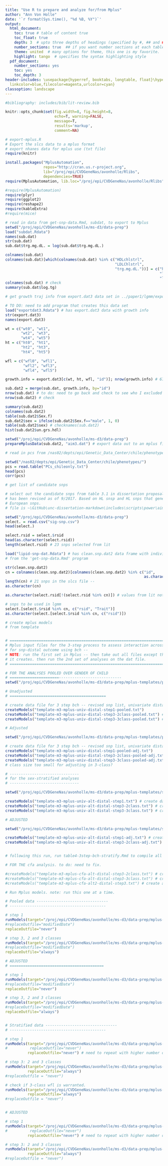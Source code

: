 ```yaml
---
title: "Use R to prepare and analyze for/from Mplus"
author: "Ann Von Holle"
date: '`r format(Sys.time(), "%d %B, %Y")`'
output:
  html_document:
    toc: true # table of content true
    toc_float: true
    depth: 3  # upto three depths of headings (specified by #, ## and ###)
    number_sections: true  ## if you want number sections at each table header
    theme: united  # many options for theme, this one is my favorite.
    highlight: tango  # specifies the syntax highlighting style
  pdf_document:
    number_sections: yes
    toc: yes
    toc_depth: 3
header-includes: \usepackage{hyperref, booktabs, longtable, float}\hypersetup{colorlinks=true,
  linkcolor=blue,filecolor=magenta,urlcolor=cyan}
classoption: landscape
---
```


```r
#bibliography: includes/bib/lit-review.bib

knitr::opts_chunk$set(fig.width=8, fig.height=8,
                      echo=T, warning=FALSE,
                      message=T, 
                      results='markup',
                      comment=NA)
```


```r

# export-mplus.R
# Export the slcs data to a mplus format
# export nhanes data for mplus use (txt file)
require(knitr)

install.packages("MplusAutomation", 
                 repos="http://cran.us.r-project.org",
                 lib="/proj/epi/CVDGeneNas/avonholle/Rlibs", 
                 dependencies=TRUE)
require(MplusAutomation, lib.loc="/proj/epi/CVDGeneNas/avonholle/Rlibs")

#require(MplusAutomation)
require(plyr)
require(ggplot2)
require(reshape2)
require(kableExtra)
#require(mice)

```

```r

# read in data from get-snp-data.Rmd, subdat, to export to Mplus
setwd("/proj/epi/CVDGeneNas/avonholle/ms-d3/data-prep")
load("subdat.Rdata")
names(sub.dat)
str(sub.dat)
sub.dat$trg.mg.dL. = log(sub.dat$trg.mg.dL.)

colnames(sub.dat)
colnames(sub.dat)[which(colnames(sub.dat) %in% c("HDLchlstrl",
                                                 "LDLChlstrl",
                                                 "trg.mg.dL."))] = c("hdl",
                                                                     "ldl",
                                                                     "log.tg")
colnames(sub.dat) # check
summary(sub.dat$log.tg)

# get growth traj info from export.dat3 data set in ../paper1/lgmm/export-mplus.Rmd

# TO DO: need to add program that creates this data set
load("exportdat3.Rdata") # has export.dat3 data with growth info
str(export.dat3)
names(export.dat3)

wt = c("wt0", "wt1",
       "wt2", "wt3",
       "wt4", "wt5")
ht = c("ht0", "ht1",
       "ht2", "ht3",
       "ht4", "ht5")

wfl = c("wfl0", "wfl1",
        "wfl2", "wfl3",
        "wfl4", "wfl5")

growth.info = export.dat3[c(wt, ht, wfl, "id")]; nrow(growth.info) # 674

sub.dat2 = merge(sub.dat, growth.info, by="id")
nrow(sub.dat) # to do: need to go back and check to see who I excluded to get 523 (from 667)
nrow(sub.dat2) # check

summary(sub.dat2)
colnames(sub.dat2)
table(sub.dat2$Sex.f)
sub.dat2$sex = ifelse(sub.dat2$Sex.f=="male", 1, 0)
table(sub.dat2$sex) # checknames(sub.dat2)
hist(sub.dat2$un.grs.hdl)

setwd("/proj/epi/CVDGeneNas/avonholle/ms-d3/data-prep")
prepareMplusData(sub.dat2, "aim3.dat") # export data out to an mplus file
```

```r
# read in pcs from /nas02/depts/epi/Genetic_Data_Center/chile/phenotypes/

setwd("/nas02/depts/epi/Genetic_Data_Center/chile/phenotypes/")
pcs = read.table("PCs_chileonly.txt")
head(pcs)
corr(pcs)

```


```r
# get list of candidate snps

# select out the candidate snps from table 3.1 in dissertation proposal,
# has been revised as of 9/2017. Based on HL snsp and HL snps that generalize to 
# European snps.
# file is ~\GitHub\unc-dissertation-markdown\includes\scripts\power\aim3\power-calcs-ind-assoc.Rmd

setwd("/proj/epi/CVDGeneNas/avonholle/ms-d3/data-prep")
select. = read.csv("sig-snp.csv")
head(select.)

select.rsid = select.$rsid
head(as.character(select.rsid))
length(select.rsid) # 23 snps selected from lit

load("lipid-snp-dat.Rdata") # has clean.snp.dat2 data frame with individual snp data
# from the 'get-snp-data.Rmd' program

str(clean.snp.dat2)
cn = colnames(clean.snp.dat2)[colnames(clean.snp.dat2) %in% c("id",
                                                              as.character(select.rsid))]
length(cn) # 21 snps in the slcs file -- 
as.character(cn)

as.character(select.rsid[!(select.rsid %in% cn)]) # values from lit not in the slcs data. check theese.

# snps to be used in lgmm
select.[select.$rsid %in% cn, c("rsid", "Trait")]
as.character(select.[select.$rsid %in% cn, c("rsid")])

```


```r

# create mplus models
# from template


# ================================================================================
# Mplus input files for the 3-step process to assess interaction across classes
# for snp-distal outcome using bch --
# NOTE: run the first set in Mplus -- then take out all files except the .dat files
# it creates. then run the 2nd set of analyses on the dat file.
# ================================================================================

# FOR THE ANALYSES POOLED OVER GENDER OF CHILD
# ======================----------------------------
setwd("/proj/epi/CVDGeneNas/avonholle/ms-d3/data-prep/mplus-templates/pooled")

# Unadjusted
# ===========================================

# create data file for 3 step bch -- revised snp list, univariate distal outcome
createModels("template-m3-mplus-univ-distal-step1-pooled.txt")
createModels("template-m3-mplus-univ-distal-step3-2class-pooled.txt") # create analysis files, step 3, snps
createModels("template-m3-mplus-univ-distal-step3-3class-pooled.txt") # create analysis files, step 3, snps
```

```r
# Adjusted

setwd("/proj/epi/CVDGeneNas/avonholle/ms-d3/data-prep/mplus-templates/pooled-adj")

# create data file for 3 step bch -- revised snp list, univariate distal outcome
createModels("template-m3-mplus-univ-distal-step1-pooled-adj.txt")
createModels("template-m3-mplus-univ-distal-step3-2class-pooled-adj.txt") # create analysis files, step 3, snps
createModels("template-m3-mplus-univ-distal-step3-3class-pooled-adj.txt") # create analysis files, step 3, snps
# class size too small for adjusting in 3-class?
```

```r
# -------------------------------
# for the sex-stratified analyses
# -------------------------------

setwd("/proj/epi/CVDGeneNas/avonholle/ms-d3/data-prep/mplus-templates/strat")

createModels("template-m3-mplus-univ-alt-distal-step1.txt") # create data files, step 1
createModels("template-m3-mplus-univ-alt-distal-step3-2class.txt") # create analysis files, step 3, snps
createModels("template-m3-mplus-univ-alt-distal-step3-3class.txt") # create analysis files, step 3, snps
```

```r
# ADJUSTED

setwd("/proj/epi/CVDGeneNas/avonholle/ms-d3/data-prep/mplus-templates/strat-adj")

createModels("template-m3-mplus-univ-alt-distal-step1-adj.txt") # create data files, step 1
createModels("template-m3-mplus-univ-alt-distal-step3-2class-adj.txt")


# following this run, run table4-3step-bch-stratify.Rmd to compile all results

# FOR THE cfa analysis. to do: need to fix.

#createModels("template-m3-mplus-cfa-alt-distal-step3-2class.txt") # create analysis files for cfa distal, snps  -- 2CLASS
#createModels("template-m3-mplus-cfa-alt-distal-step3-3class.txt") # create analysis files for cfa distal, snps  -- 3CLASS, males only, weight and height based on fit dx
#createModels("template-m3-mplus-cfa-alt2-distal-step3.txt") # create analysis files for cfa distal,  genetic risk scores

```



```r
# Run Mplus models. note: run this one at a time.

# Pooled data --------------------------------
# -------------------------------------------

# step 1
runModels(target="/proj/epi/CVDGeneNas/avonholle/ms-d3/data-prep/mplus-templates/pooled", # replaceOutfile="always")
#replaceOutfile="modifiedDate")
replaceOutfile="never")

# step 3, 2 and 3 classes
runModels(target="/proj/epi/CVDGeneNas/avonholle/ms-d3/data-prep/mplus-templates/pooled/step3", #replaceOutfile="always",
#replaceOutfile="modifiedDate")
replaceOutfile="always")

# ADJUSTED
# ==========================================

# step 1
runModels(target="/proj/epi/CVDGeneNas/avonholle/ms-d3/data-prep/mplus-templates/pooled-adj", # replaceOutfile="always")
#replaceOutfile="modifiedDate")
replaceOutfile="never")

# step 3, 2 and 3 classes
runModels(target="/proj/epi/CVDGeneNas/avonholle/ms-d3/data-prep/mplus-templates/pooled-adj/step3", #replaceOutfile="always",
#replaceOutfile="modifiedDate")
replaceOutfile="always")


# Stratified data --------------------------------
# -------------------------------------------

# step 1
runModels(target="/proj/epi/CVDGeneNas/avonholle/ms-d3/data-prep/mplus-templates/strat", # replaceOutfile="always")
#          replaceOutfile="never")
          replaceOutfile="never") # need to repeat with higher number of starts

# step 3: 2 and 3 classes
runModels(target="/proj/epi/CVDGeneNas/avonholle/ms-d3/data-prep/mplus-templates/strat/step3", #replaceOutfile="always",
          replaceOutfile="always") 
#replaceOutfile = "never")

# check if 3-class wfl is warranted.
runModels(target="/proj/epi/CVDGeneNas/avonholle/ms-d3/data-prep/mplus-templates/strat/class-check", #replaceOutfile="always",
          replaceOutfile="always") 
#replaceOutfile = "never")


# ADJUSTED

# step 1
runModels(target="/proj/epi/CVDGeneNas/avonholle/ms-d3/data-prep/mplus-templates/strat-adj", # replaceOutfile="always")
#          replaceOutfile="never")
          replaceOutfile="never") # need to repeat with higher number of starts

# step 3: 2 and 3 classes
runModels(target="/proj/epi/CVDGeneNas/avonholle/ms-d3/data-prep/mplus-templates/strat-adj/step3", #replaceOutfile="always",
          replaceOutfile="always") 
#replaceOutfile = "never")
```


